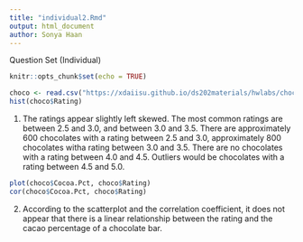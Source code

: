 ```yaml
---
title: "individual2.Rmd"
output: html_document
author: Sonya Haan
---
```


Question Set (Individual)
```r
knitr::opts_chunk$set(echo = TRUE)
```
```r
choco <- read.csv("https://xdaiisu.github.io/ds202materials/hwlabs/choco.csv")
hist(choco$Rating)
```
1. The ratings appear slightly left skewed. The most common ratings are between 2.5 and 3.0, and between 3.0 and 3.5. There are approximately 600 chocolates with a rating between 2.5 and 3.0, approximately 800 chocolates witha rating between 3.0 and 3.5. There are no chocolates with a rating between 4.0 and 4.5. Outliers would be chocolates with a rating between 4.5 and 5.0. 

```r
plot(choco$Cocoa.Pct, choco$Rating)
cor(choco$Cocoa.Pct, choco$Rating)
```
2. According to the scatterplot and the correlation coefficient, it does not appear that there is a linear relationship between the rating and the cacao percentage of a chocolate bar.